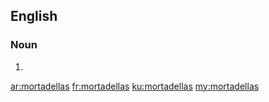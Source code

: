 ==English==

===Noun===
{{head|en|plural}}

# {{plural of|mortadella|lang=en}}

[[ar:mortadellas]]
[[fr:mortadellas]]
[[ku:mortadellas]]
[[my:mortadellas]]